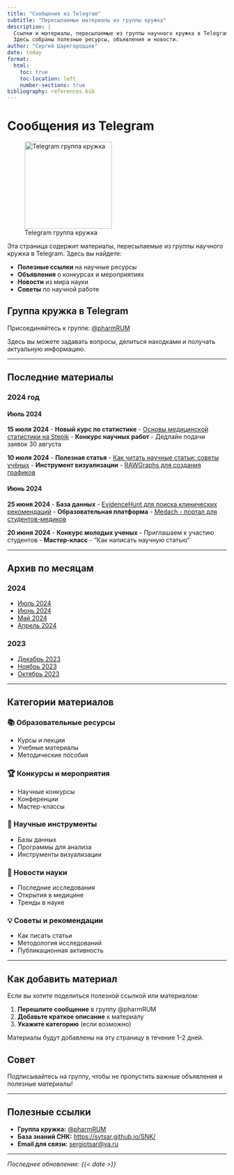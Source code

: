 ```yaml
---
title: "Сообщения из Telegram"
subtitle: "Пересылаемые материалы из группы кружка"
description: |
  Ссылки и материалы, пересылаемые из группы научного кружка в Telegram.
  Здесь собраны полезные ресурсы, объявления и новости.
author: "Сергей Царегородцев"
date: today
format:
  html:
    toc: true
    toc-location: left
    number-sections: true
bibliography: references.bib
---
```


# Сообщения из Telegram {#sec-telegram}

![Telegram группа кружка](cover.png){width="200"}

Эта страница содержит материалы, пересылаемые из группы научного кружка в Telegram. Здесь вы найдете:

- **Полезные ссылки** на научные ресурсы
- **Объявления** о конкурсах и мероприятиях
- **Новости** из мира науки
- **Советы** по научной работе

::: {.callout-note}
## Группа кружка в Telegram

Присоединяйтесь к группе: [@pharmRUM](https://t.me/pharmRUM)

Здесь вы можете задавать вопросы, делиться находками и получать актуальную информацию.
:::

---

## Последние материалы

### 2024 год

#### Июль 2024

**15 июля 2024**
- **Новый курс по статистике** - [Основы медицинской статистики на Stepik](https://stepik.org/course/Основы-медицинской-статистики-1253)
- **Конкурс научных работ** - Дедлайн подачи заявок 30 августа

**10 июля 2024**
- **Полезная статья** - [Как читать научные статьи: советы учёных](https://habr.com/ru/post/example/)
- **Инструмент визуализации** - [RAWGraphs для создания графиков](https://rawgraphs.io)

#### Июнь 2024

**25 июня 2024**
- **База данных** - [EvidenceHunt для поиска клинических рекомендаций](https://evidencehunt.com)
- **Образовательная платформа** - [Medach - портал для студентов-медиков](https://medach.pro)

**20 июня 2024**
- **Конкурс молодых ученых** - Приглашаем к участию студентов
- **Мастер-класс** - "Как написать научную статью"

---

## Архив по месяцам

### 2024
- [Июль 2024](#июль-2024)
- [Июнь 2024](#июнь-2024)
- [Май 2024](#май-2024)
- [Апрель 2024](#апрель-2024)

### 2023
- [Декабрь 2023](#декабрь-2023)
- [Ноябрь 2023](#ноябрь-2023)
- [Октябрь 2023](#октябрь-2023)

---

## Категории материалов

### 📚 Образовательные ресурсы
- Курсы и лекции
- Учебные материалы
- Методические пособия

### 🏆 Конкурсы и мероприятия
- Научные конкурсы
- Конференции
- Мастер-классы

### 🔬 Научные инструменты
- Базы данных
- Программы для анализа
- Инструменты визуализации

### 📰 Новости науки
- Последние исследования
- Открытия в медицине
- Тренды в науке

### 💡 Советы и рекомендации
- Как писать статьи
- Методология исследований
- Публикационная активность

---

## Как добавить материал

Если вы хотите поделиться полезной ссылкой или материалом:

1. **Перешлите сообщение** в группу @pharmRUM
2. **Добавьте краткое описание** к материалу
3. **Укажите категорию** (если возможно)

Материалы будут добавлены на эту страницу в течение 1-2 дней.

::: {.callout-tip}
## Совет

Подписывайтесь на группу, чтобы не пропустить важные объявления и полезные материалы!
:::

---

## Полезные ссылки

- **Группа кружка:** [@pharmRUM](https://t.me/pharmRUM)
- **База знаний СНК:** [https://svtsar.github.io/SNK/](https://svtsar.github.io/SNK/)
- **Email для связи:** [sergiotsar@ya.ru](mailto:sergiotsar@ya.ru)

---

*Последнее обновление: {{< date >}}* 